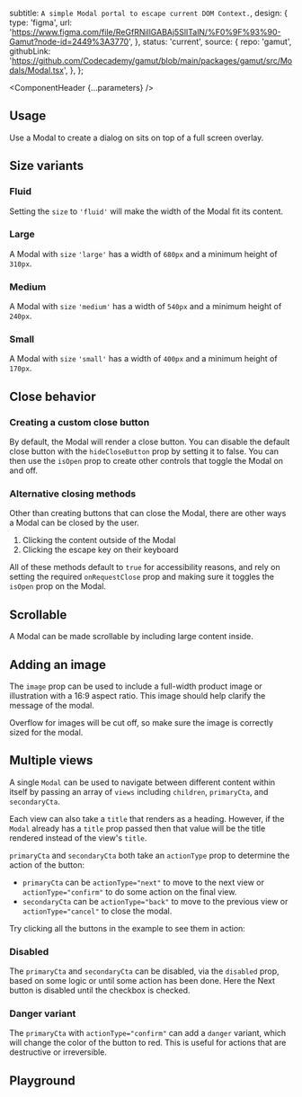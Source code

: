 


  subtitle: `A simple Modal portal to escape current DOM Context.`,
  design: {
    type: 'figma',
    url: 'https://www.figma.com/file/ReGfRNillGABAj5SlITalN/%F0%9F%93%90-Gamut?node-id=2449%3A3770',
  },
  status: 'current',
  source: {
    repo: 'gamut',
    githubLink:
      'https://github.com/Codecademy/gamut/blob/main/packages/gamut/src/Modals/Modal.tsx',
  },
};

<Meta of={ModalStories} />

<ComponentHeader {...parameters} />

## Usage

Use a Modal to create a dialog on sits on top of a full screen overlay.

## Size variants

### Fluid

Setting the `size` to `'fluid'` will make the width of the Modal fit its content.

<Canvas of={ModalStories.ARobotMadeThis} />

### Large

A Modal with `size` `'large'` has a width of `680px` and a minimum height of `310px`.

<Canvas of={ModalStories.Large} />

### Medium

A Modal with `size` `'medium'` has a width of `540px` and a minimum height of `240px`.

<Canvas of={ModalStories.Medium} />

### Small

A Modal with `size` `'small'` has a width of `400px` and a minimum height of `170px`.

<Canvas of={ModalStories.Small} />

## Close behavior

### Creating a custom close button

By default, the Modal will render a close button.
You can disable the default close button with the `hideCloseButton` prop by setting it to false.
You can then use the `isOpen` prop to create other controls that toggle the Modal on and off.

<Canvas of={ModalStories.CustomClose} />

### Alternative closing methods

Other than creating buttons that can close the Modal, there are other ways a Modal can be closed by the user.

1. Clicking the content outside of the Modal
2. Clicking the escape key on their keyboard

All of these methods default to `true` for accessibility reasons, and rely on setting the required `onRequestClose` prop and making sure it toggles the `isOpen` prop on the Modal.

<Canvas of={ModalStories.ClickOutside} />

## Scrollable

A Modal can be made scrollable by including large content inside.

<Canvas of={ModalStories.Scrollable} />

## Adding an image

The `image` prop can be used to include a full-width product image or illustration with a 16:9 aspect ratio. This image should help clarify the message of the modal.

Overflow for images will be cut off, so make sure the image is correctly sized for the modal.

<Canvas of={ModalStories.WithImage} />

## Multiple views

A single `Modal` can be used to navigate between different content within itself by passing an array of `views` including `children`, `primaryCta`, and `secondaryCta`.

Each view can also take a `title` that renders as a heading. However, if the `Modal` already has a `title` prop passed then that value will be the title rendered instead of the view's `title`.

`primaryCta` and `secondaryCta` both take an `actionType` prop to determine the action of the button:

- `primaryCta` can be `actionType="next"` to move to the next view or `actionType="confirm"` to do some action on the final view.
- `secondaryCta` can be `actionType="back"` to move to the previous view or `actionType="cancel"` to close the modal.

Try clicking all the buttons in the example to see them in action:

<Canvas of={ModalStories.MultipleViews} />

### Disabled

The `primaryCta` and `secondaryCta` can be disabled, via the `disabled` prop, based on some logic or until some action has been done. Here the Next button is disabled until the checkbox is checked.

<Canvas of={ModalStories.MultipleViewsDisabled} />

### Danger variant

The `primaryCta` with `actionType="confirm"` can add a `danger` variant, which will change the color of the button to red. This is useful for actions that are destructive or irreversible.

<Canvas of={ModalStories.MultipleViewsDanger} />

## Playground

<Canvas sourceState="shown" of={ModalStories.Default} />

<Controls />
